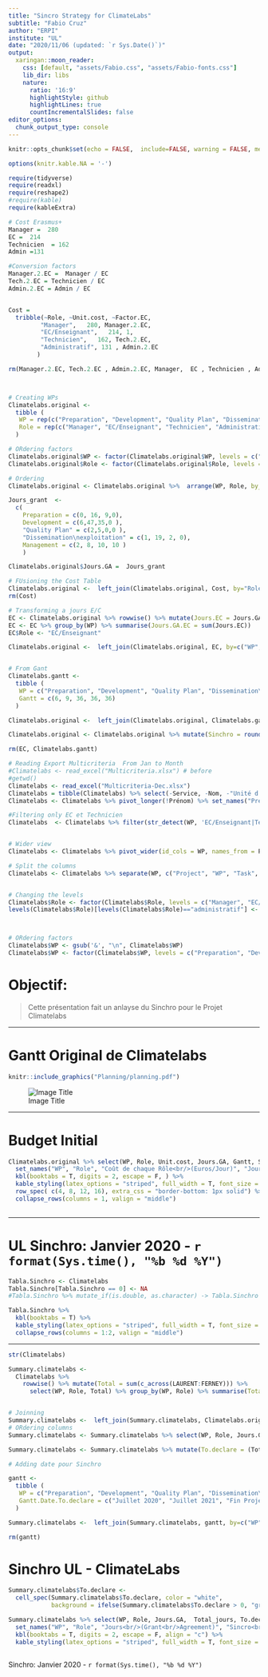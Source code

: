 ```yaml
---
title: "Sincro Strategy for ClimateLabs"
subtitle: "Fabio Cruz"
author: "ERPI"
institute: "UL"
date: "2020/11/06 (updated: `r Sys.Date()`)"
output:
  xaringan::moon_reader:
    css: [default, "assets/Fabio.css", "assets/Fabio-fonts.css"]
    lib_dir: libs
    nature:
      ratio: '16:9'
      highlightStyle: github
      highlightLines: true
      countIncrementalSlides: false
editor_options: 
  chunk_output_type: console
---
```


```r
knitr::opts_chunk$set(echo = FALSE,  include=FALSE, warning = FALSE, message = FALSE)

options(knitr.kable.NA = '-')

require(tidyverse)
require(readxl)
require(reshape2)
#require(kable)
require(kableExtra)


```





```r

# Cost Erasmus+
Manager =  280
EC =  214
Technicien  = 162
Admin =131

#Conversion factors
Manager.2.EC =  Manager / EC
Tech.2.EC = Technicien / EC
Admin.2.EC = Admin / EC


Cost =
  tribble(~Role, ~Unit.cost, ~Factor.EC,
         "Manager",   280, Manager.2.EC, 
         "EC/Enseignant",   214, 1,
         "Technicien",   162, Tech.2.EC,
         "Administratif", 131 , Admin.2.EC
        )

rm(Manager.2.EC, Tech.2.EC , Admin.2.EC, Manager,  EC , Technicien , Admin)



# Creating WPs
Climatelabs.original <- 
  tibble (
   WP = rep(c("Preparation", "Development", "Quality Plan", "Dissemination\nexploitation", "Management"), 4),
   Role = rep(c("Manager", "EC/Enseignant", "Technicien", "Administratif"), 5)
  ) 

# ORdering factors
Climatelabs.original$WP <- factor(Climatelabs.original$WP, levels = c("Preparation", "Development", "Quality Plan", "Dissemination\nexploitation", "Management"))
Climatelabs.original$Role <- factor(Climatelabs.original$Role, levels = c("Manager", "EC/Enseignant", "Technicien", "Administratif"))

# Ordering
Climatelabs.original <- Climatelabs.original %>%  arrange(WP, Role, by_group = TRUE)

Jours_grant  <- 
  c(
    Preparation = c(0, 16, 9,0),
    Development = c(6,47,35,0 ), 
    "Quality Plan" = c(2,5,0,0 ), 
    "Dissemination\nexploitation" = c(1, 19, 2, 0), 
    Management = c(2, 8, 10, 10 ) 
    ) 

Climatelabs.original$Jours.GA =  Jours_grant

# FUsioning the Cost Table
Climatelabs.original <-  left_join(Climatelabs.original, Cost, by="Role")
rm(Cost)

# Transforming a jours E/C
EC <- Climatelabs.original %>% rowwise() %>% mutate(Jours.EC = Jours.GA * Factor.EC)
EC <- EC %>% group_by(WP) %>% summarise(Jours.GA.EC = sum(Jours.EC))
EC$Role <- "EC/Enseignant"

Climatelabs.original <-  left_join(Climatelabs.original, EC, by=c("WP", "Role"))


# From Gant
Climatelabs.gantt <-
  tibble (
   WP = c("Preparation", "Development", "Quality Plan", "Dissemination\nexploitation", "Management"),
   Gantt = c(6, 9, 36, 36, 36)
  )

Climatelabs.original <-  left_join(Climatelabs.original, Climatelabs.gantt, by=c("WP"))

Climatelabs.original <- Climatelabs.original %>% mutate(Sinchro = round( Jours.GA / Gantt, 2)) 

rm(EC, Climatelabs.gantt)


```


```r

# Reading Export Multicriteria  From Jan to Month
#Climatelabs <- read_excel("Multicriteria.xlsx") # before
#getwd()
Climatelabs <- read_excel("Multicriteria-Dec.xlsx") 
Climatelabs = tibble(Climatelabs) %>% select(-Service, -Nom, -"Unité d'export")
Climatelabs <- Climatelabs %>% pivot_longer(!Prénom) %>% set_names("Prenom", "WP", "Jours")

#Filtering only EC et Technicien
Climatelabs  <- Climatelabs %>% filter(str_detect(WP, 'EC/Enseignant|Technicien|administratif'))


# Wider view
Climatelabs <- Climatelabs %>% pivot_wider(id_cols = WP, names_from = Prenom, values_from = Jours)

# Split the columns
Climatelabs <- Climatelabs %>% separate(WP, c("Project", "WP", "Task", "Role"),sep = " / ") %>% select(-Project)


# Changing the levels
Climatelabs$Role <- factor(Climatelabs$Role, levels = c("Manager", "EC/Enseignant", "Technicien", "administratif"))
levels(Climatelabs$Role)[levels(Climatelabs$Role)=="administratif"] <- "Administratif"



# ORdering factors
Climatelabs$WP <- gsub('&', "\n", Climatelabs$WP)
Climatelabs$WP <- factor(Climatelabs$WP, levels = c("Preparation", "Development", "Quality Plan", "Dissemination\nexploitation", "Management"))

```



# Objectif:

> Cette présentation fait un anlayse du Sinchro pour le Projet Climatelabs


---

# Gantt Original de Climatelabs

```r
knitr::include_graphics("Planning/planning.pdf")
```

![Image Title](Planning/planning.jpg)


---

# Budget Initial


```r

Climatelabs.original %>% select(WP, Role, Unit.cost, Jours.GA, Gantt, Sinchro) %>% 
  set_names("WP", "Role", "Coût de chaque Rôle<br/>(Euros/Jour)", "Jours<br/>(G.A.)", "Gannt<br/>(Mois per WP)", "Sincro Original<br/>(Jours / Mois)") %>% 
  kbl(booktabs = T, digits = 2, escape = F, ) %>% 
  kable_styling(latex_options = "striped", full_width = T, font_size = 12) %>% 
  row_spec( c(4, 8, 12, 16), extra_css = "border-bottom: 1px solid") %>% 
  collapse_rows(columns = 1, valign = "middle") 
  

```


---

# UL Sinchro: Janvier 2020 - `r format(Sys.time(), "%b %d %Y")`

```r
Tabla.Sinchro <- Climatelabs
Tabla.Sinchro[Tabla.Sinchro == 0] <- NA
#Tabla.Sinchro %>% mutate_if(is.double, as.character) -> Tabla.Sinchro

Tabla.Sinchro %>% 
  kbl(booktabs = T) %>% 
  kable_styling(latex_options = "striped", full_width = T, font_size = 9) %>% 
  collapse_rows(columns = 1:2, valign = "middle") 

```


---

```r
str(Climatelabs)

Summary.climatelabs <-   
  Climatelabs %>%  
    rowwise() %>% mutate(Total = sum(c_across(LAURENT:FERNEY))) %>% 
      select(WP, Role, Total) %>% group_by(WP, Role) %>% summarise(Total_jours = sum(Total)) 


# Joinning 
Summary.climatelabs <-  left_join(Summary.climatelabs, Climatelabs.original, by=c("WP", "Role"))
# ORdering columns
Summary.climatelabs <- Summary.climatelabs %>% select(WP, Role, Jours.GA, Total_jours)

Summary.climatelabs <- Summary.climatelabs %>% mutate(To.declare = (Total_jours - Jours.GA)*(-1))

# Adding date pour Sinchro

gantt <-
  tibble (
   WP = c("Preparation", "Development", "Quality Plan", "Dissemination\nexploitation", "Management"),
   Gantt.Date.To.declare = c("Juillet 2O20", "Juillet 2021", "Fin Projet", "Fin Projet", "Fin Projet")
  )

Summary.climatelabs <-  left_join(Summary.climatelabs, gantt, by=c("WP"))

rm(gantt)
```


# Sinchro UL - ClimateLabs

```r

Summary.climatelabs$To.declare <-  
  cell_spec(Summary.climatelabs$To.declare, color = "white",
            background = ifelse(Summary.climatelabs$To.declare > 0, "green", "red"))

Summary.climatelabs %>% select(WP, Role, Jours.GA,  Total_jours, To.declare, Gantt.Date.To.declare) %>% 
  set_names("WP", "Role", "Jours<br/>(Grant<br/>Agreement)", "Sincro<br/>Déclarés", "Jours<br/> a Déclarer", "Finalization<br/>WP") %>% 
  kbl(booktabs = T, digits = 2, escape = F, align = "c") %>% 
  kable_styling(latex_options = "striped", full_width = T, font_size = 15)
  

```


Sinchro: Janvier 2020 - `r format(Sys.time(), "%b %d %Y")`
